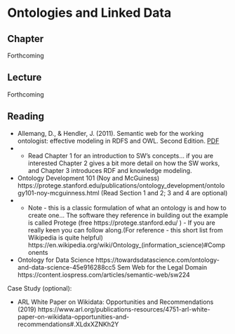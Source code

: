 # Ontologies and Linked Data

## Chapter
Forthcoming

## Lecture
Forthcoming

## Reading

- Allemang, D., & Hendler, J. (2011). Semantic web for the working ontologist: effective modeling in RDFS and OWL. Second Edition.  [PDF](https://canvas.uw.edu/files/65174738/download?download_frd=1) 
- - Read Chapter 1 for an introduction to SW's concepts... if you are interested Chapter 2 gives a bit more detail on how the SW works, and Chapter 3 introduces RDF and knowledge modeling. 

- Ontology Development 101 (Noy and McGuiness) https://protege.stanford.edu/publications/ontology_development/ontology101-noy-mcguinness.html (Read Section 1 and 2; 3 and 4 are optional) 
- - Note - this is a classic formulation of what an 
ontology is and how to create one... The software they reference in building out the example is called Protege (free https://protege.stanford.edu/ ) - If you are really keen you can follow along.(For reference - this short list from Wikipedia is quite helpful) https://en.wikipedia.org/wiki/Ontology_(information_science)#Components

- Ontology for Data Science https://towardsdatascience.com/ontology-and-data-science-45e916288cc5
Sem Web for the Legal Domain https://content.iospress.com/articles/semantic-web/sw224

Case Study (optional): 

- ARL White Paper on Wikidata: Opportunities and Recommendations (2019) https://www.arl.org/publications-resources/4751-arl-white-paper-on-wikidata-opportunities-and-recommendations#.XLdxXZNKh2Y 